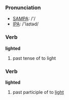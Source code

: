 === Pronunciation ===
*[[w:SAMPA|SAMPA]]: /'/
*[[w:IPA|IPA]]: /'laɪtəd/

=== Verb ===

'''lighted'''

# past tense of to light

=== Verb ===

'''lighted'''

# past participle of to [[light]]